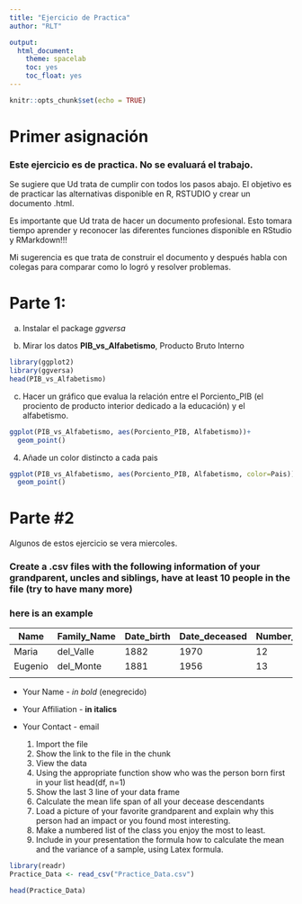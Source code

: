 ```yaml
---
title: "Ejercicio de Practica"
author: "RLT"

output:
  html_document: 
    theme: spacelab
    toc: yes
    toc_float: yes
---
```


```r
knitr::opts_chunk$set(echo = TRUE)

```
# Primer asignación

### Este ejercicio es de practica.  No se evaluará el trabajo.
Se sugiere que Ud trata de cumplir con todos los pasos abajo.   El objetivo es de practicar las alternativas disponible en R, RSTUDIO y crear un documento .html.   

Es importante que Ud trata de hacer un documento profesional.   Esto tomara tiempo aprender y reconocer las diferentes funciones disponible en RStudio y RMarkdown!!!

Mi sugerencia es que trata de construir el documento y después habla con colegas para comparar como lo logró y resolver problemas.



#  Parte 1:

a. Instalar el package *ggversa*

 b. Mirar los datos **PIB_vs_Alfabetismo**, Producto Bruto Interno

```r
library(ggplot2)
library(ggversa)
head(PIB_vs_Alfabetismo)
```
 c. Hacer un gráfico que evalua la relación entre el Porciento_PIB (el prociento de producto interior dedicado a la educación) y el alfabetismo.  

```r
ggplot(PIB_vs_Alfabetismo, aes(Porciento_PIB, Alfabetismo))+
  geom_point()
```

4. Añade un color distincto a cada pais

```r
ggplot(PIB_vs_Alfabetismo, aes(Porciento_PIB, Alfabetismo, color=Pais))+
  geom_point()
```


# Parte #2

Algunos de estos ejercicio se vera miercoles. 

### Create a .csv files with the following information of your grandparent, uncles and siblings, have at least 10 people in the file (try to have many more)

### here is an example 
| Name    | Family_Name | Date_birth | Date_deceased | Number_children | Relationship |
|---------|-------------|---------------|-----------------|--------------------|--------------|
| Maria   | del_Valle   | 1882          | 1970            | 12                 | Grandmother  |
| Eugenio | del_Monte   | 1881          | 1956            | 13                 | Grandfather  |
|         |             |               |                 |                    |              |



  - Your Name - *in bold* (enegrecido)
  - Your Affiliation - **in italics**
  - Your Contact - email
  
    1. Import the file
    2. Show the link to the file in the chunk
    3. View the data
    4. Using the appropriate function show who was the person born first in your list
     head(df, n=1)
    5. Show the last 3 line of your data frame
    6. Calculate the mean life span of all your decease descendants
    7. Load a picture of your favorite grandparent and explain why this person had an impact or you found most interesting. 
    8. Make a numbered list of the class you enjoy the most to least.
    9. Include in your presentation the formula how to calculate the mean and the variance of a sample, using Latex formula.


```r
library(readr)
Practice_Data <- read_csv("Practice_Data.csv")
```


```r
head(Practice_Data)
```












